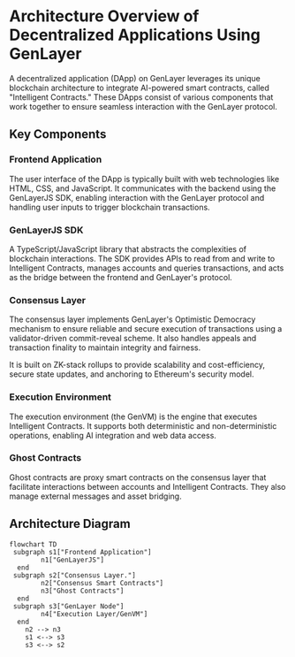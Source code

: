 # Architecture Overview of Decentralized Applications Using GenLayer

A decentralized application (DApp) on GenLayer leverages its unique blockchain architecture to integrate AI-powered smart contracts, called "Intelligent Contracts." These DApps consist of various components that work together to ensure seamless interaction with the GenLayer protocol.

## Key Components

### Frontend Application
The user interface of the DApp is typically built with web technologies like HTML, CSS, and JavaScript. It communicates with the backend using the GenLayerJS SDK, enabling interaction with the GenLayer protocol and handling user inputs to trigger blockchain transactions.

### GenLayerJS SDK
A TypeScript/JavaScript library that abstracts the complexities of blockchain interactions. The SDK provides APIs to read from and write to Intelligent Contracts, manages accounts and queries transactions, and acts as the bridge between the frontend and GenLayer's protocol.

### Consensus Layer
The consensus layer implements GenLayer's Optimistic Democracy mechanism to ensure reliable and secure execution of transactions using a validator-driven commit-reveal scheme. It also handles appeals and transaction finality to maintain integrity and fairness.

It is built on ZK-stack rollups to provide scalability and cost-efficiency, secure state updates, and anchoring to Ethereum's security model.

### Execution Environment
The execution environment (the GenVM) is the engine that executes Intelligent Contracts. It supports both deterministic and non-deterministic operations, enabling AI integration and web data access.

### Ghost Contracts
Ghost contracts are proxy smart contracts on the consensus layer that facilitate interactions between accounts and Intelligent Contracts. They also manage external messages and asset bridging.


## Architecture Diagram

```mermaid
flowchart TD
 subgraph s1["Frontend Application"]
        n1["GenLayerJS"]
  end
 subgraph s2["Consensus Layer."]
        n2["Consensus Smart Contracts"]
        n3["Ghost Contracts"]
  end
 subgraph s3["GenLayer Node"]
        n4["Execution Layer/GenVM"]
  end
    n2 --> n3
    s1 <--> s3
    s3 <--> s2
```